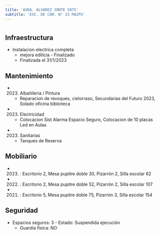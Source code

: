 ```yaml
---
title: 'AVDA. ALVAREZ JONTE 5075'
subtitle: 'ESC. DE COM. N° 33 MAIPU'
---
```


#
## Infraestructura

* Instalacion electrica completa 
    + mejora edilicia - Finalizado 
    + Finalizada el 31/1/2023 






## Mantenimiento

*  (2023) Albañileria / Pintura 
    + Reparacion de revoques, cielorraso, Secundarias del Futuro 2023, Solado oficina biblioteca

*  (2023) Electricidad 
    + Colocacion Sist Alarma Espacio Seguro, Colocacion de 10 placas Led en Aulas

*  (2023) Sanitarias 
    + Tanques de Reserva





## Mobiliario

*  (2023) : Escritorio 2, Mesa pupitre doble 30, Pizarrón 2, Silla escolar 62 

*  (2022) : Escritorio 2, Mesa pupitre doble 52, Pizarrón 2, Silla escolar 107 

*  (2021) : Escritorio 5, Mesa pupitre doble 75, Pizarrón 3, Silla escolar 154 





## Seguridad

*  Espacios seguros: 3 - Estado: Suspendida ejecución 
    + Guardia física: NO



